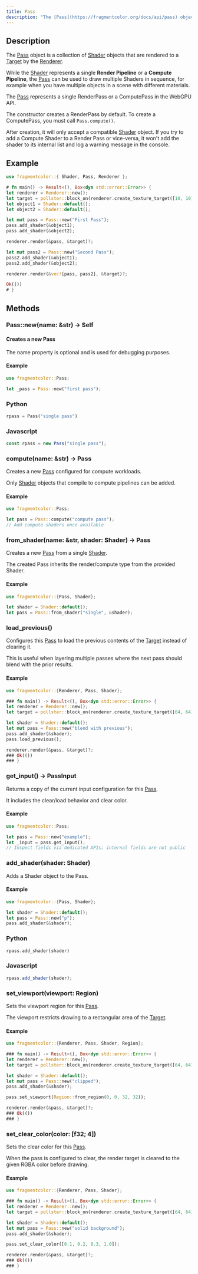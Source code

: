 ```yaml
---
title: Pass
description: "The [Pass](https://fragmentcolor.org/docs/api/pass) object is a collection of [Shader](https://fragmentcolor.org/docs/api/shader) objects that are rendered to a [Target](https://fragmentcolor.org/docs/api/target) by the [Renderer](https://fragmentcolor.org/docs/api/renderer)."
---
```


## Description

The [Pass](https://fragmentcolor.org/docs/api/pass) object is a collection of [Shader](https://fragmentcolor.org/docs/api/shader) objects that are rendered to a [Target](https://fragmentcolor.org/docs/api/target) by the [Renderer](https://fragmentcolor.org/docs/api/renderer).

While the [Shader](https://fragmentcolor.org/docs/api/shader) represents a single **Render Pipeline** or a **Compute Pipeline**,
the [Pass](https://fragmentcolor.org/docs/api/pass) can be used to draw multiple Shaders in sequence,
for example when you have multiple objects in a scene with different materials.

The [Pass](https://fragmentcolor.org/docs/api/pass) represents a single RenderPass or a ComputePass in the WebGPU API.

The constructor creates a RenderPass by default. To create a ComputePass, you must call `Pass.compute()`.

After creation, it will only accept a compatible [Shader](https://fragmentcolor.org/docs/api/shader) object. If you try to add a Compute Shader to a Render Pass or vice-versa,
it won't add the shader to its internal list and log a warning message in the console.

## Example

```rust
use fragmentcolor::{ Shader, Pass, Renderer };

# fn main() -> Result<(), Box<dyn std::error::Error>> {
let renderer = Renderer::new();
let target = pollster::block_on(renderer.create_texture_target([10, 10]))?;
let object1 = Shader::default();
let object2 = Shader::default();

let mut pass = Pass::new("First Pass");
pass.add_shader(&object1);
pass.add_shader(&object2);

renderer.render(&pass, &target)?;

let mut pass2 = Pass::new("Second Pass");
pass2.add_shader(&object1);
pass2.add_shader(&object2);

renderer.render(&vec![pass, pass2], &target)?;

Ok(())
# }
```


## Methods

### Pass::new(name: &str) -> Self

#### Creates a new Pass

The name property is optional and is used for debugging purposes.

#### Example

```rust
use fragmentcolor::Pass;

let _pass = Pass::new("first pass");
```

### Python

```python
rpass = Pass("single pass")
```

### Javascript

```js
const rpass = new Pass("single pass");
```
### compute(name: &str) -> Pass

Creates a new [Pass](https://fragmentcolor.org/docs/api/pass) configured for compute workloads.

Only [Shader](https://fragmentcolor.org/docs/api/shader) objects that compile to compute pipelines can be added.

#### Example

```rust
use fragmentcolor::Pass;

let pass = Pass::compute("compute pass");
// Add compute shaders once available
```
### from_shader(name: &str, shader: Shader) -> Pass

Creates a new [Pass](https://fragmentcolor.org/docs/api/pass) from a single [Shader](https://fragmentcolor.org/docs/api/shader).

The created Pass inherits the render/compute type from the provided Shader.

#### Example

```rust
use fragmentcolor::{Pass, Shader};

let shader = Shader::default();
let pass = Pass::from_shader("single", &shader);
```
### load_previous()

Configures this [Pass](https://fragmentcolor.org/docs/api/pass) to load the previous contents of the [Target](https://fragmentcolor.org/docs/api/target) instead of clearing it.

This is useful when layering multiple passes where the next pass should blend with the prior results.

#### Example

```rust
use fragmentcolor::{Renderer, Pass, Shader};

### fn main() -> Result<(), Box<dyn std::error::Error>> {
let renderer = Renderer::new();
let target = pollster::block_on(renderer.create_texture_target([64, 64]))?;

let shader = Shader::default();
let mut pass = Pass::new("blend with previous");
pass.add_shader(&shader);
pass.load_previous();

renderer.render(&pass, &target)?;
### Ok(())
### }
```
### get_input() -> PassInput

Returns a copy of the current input configuration for this [Pass](https://fragmentcolor.org/docs/api/pass).

It includes the clear/load behavior and clear color.

#### Example

```rust
use fragmentcolor::Pass;

let pass = Pass::new("example");
let _input = pass.get_input();
// Inspect fields via dedicated APIs; internal fields are not public
```
### add_shader(shader: Shader)

Adds a Shader object to the Pass.

#### Example

```rust
use fragmentcolor::{Pass, Shader};

let shader = Shader::default();
let pass = Pass::new("p");
pass.add_shader(&shader);
```

### Python

```python
rpass.add_shader(shader)
```

### Javascript

```js
rpass.add_shader(shader);
```
### set_viewport(viewport: Region)

Sets the viewport region for this [Pass](https://fragmentcolor.org/docs/api/pass).

The viewport restricts drawing to a rectangular area of the [Target](https://fragmentcolor.org/docs/api/target).

#### Example

```rust
use fragmentcolor::{Renderer, Pass, Shader, Region};

### fn main() -> Result<(), Box<dyn std::error::Error>> {
let renderer = Renderer::new();
let target = pollster::block_on(renderer.create_texture_target([64, 64]))?;

let shader = Shader::default();
let mut pass = Pass::new("clipped");
pass.add_shader(&shader);

pass.set_viewport(Region::from_region(0, 0, 32, 32));

renderer.render(&pass, &target)?;
### Ok(())
### }
```
### set_clear_color(color: [f32; 4])

Sets the clear color for this [Pass](https://fragmentcolor.org/docs/api/pass).

When the pass is configured to clear, the render target is cleared to the given RGBA color before drawing.

#### Example

```rust
use fragmentcolor::{Renderer, Pass, Shader};

### fn main() -> Result<(), Box<dyn std::error::Error>> {
let renderer = Renderer::new();
let target = pollster::block_on(renderer.create_texture_target([64, 64]))?;

let shader = Shader::default();
let mut pass = Pass::new("solid background");
pass.add_shader(&shader);

pass.set_clear_color([0.1, 0.2, 0.3, 1.0]);

renderer.render(&pass, &target)?;
### Ok(())
### }
```
